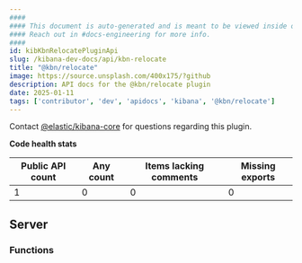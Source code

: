 ```yaml
---
####
#### This document is auto-generated and is meant to be viewed inside our experimental, new docs system.
#### Reach out in #docs-engineering for more info.
####
id: kibKbnRelocatePluginApi
slug: /kibana-dev-docs/api/kbn-relocate
title: "@kbn/relocate"
image: https://source.unsplash.com/400x175/?github
description: API docs for the @kbn/relocate plugin
date: 2025-01-11
tags: ['contributor', 'dev', 'apidocs', 'kibana', '@kbn/relocate']
---
```




Contact [@elastic/kibana-core](https://github.com/orgs/elastic/teams/kibana-core) for questions regarding this plugin.

**Code health stats**

| Public API count  | Any count | Items lacking comments | Missing exports |
|-------------------|-----------|------------------------|-----------------|
| 1 | 0 | 0 | 0 |

## Server

### Functions
<DocDefinitionList data={kbnRelocateObj.server.functions}/>


